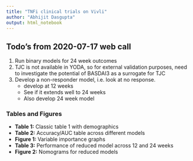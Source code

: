 ```yaml
---
title: "TNFi clinical trials on Vivli"
author: "Abhijit Dasgupta"
output: html_notebook
---
```


## Todo's from 2020-07-17 web call

1. Run binary models for 24 week outcomes
1. TJC is not available in YODA, so for external validation purposes, need to investigate the potential of BASDAI3 as a surrogate for TJC
1. Develop a non-responder model, i.e. look at no response.
    + develop at 12 weeks
    + See if it extends well to 24 weeks
    + Also develop 24 week model 
    
### Tables and Figures

+ **Table 1:** Classic table 1 with demographics
+ **Table 2:** Accuracy/AUC table across different models
+ **Figure 1:** Variable importance graphs
+ **Table 3:** Performance of reduced model across 12 and 24 weeks
+ **Figure 2:** Nomograms for reduced models


